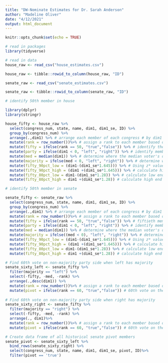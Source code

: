 ```yaml
---
title: "DW-Nominate Estimates for Dr. Sarah Anderson"
author: "Madeline Oliver"
date: "4/12/2021"
output: html_document
---
```


```r
knitr::opts_chunk$set(echo = TRUE)
```


```r
# read in packages
library(tidyverse)

# read in data
house_raw <- read_csv("house_estimates.csv")

house_raw <- tibble::rowid_to_column(house_raw, "ID")

senate_raw <- read_csv("senate_estimates.csv")

senate_raw <- tibble::rowid_to_column(senate_raw, "ID")
```

```r
# identify 50th member in house

library(dplyr)
library(stringr)

house_fifty <- house_raw %>%
  select(congress_num, state, name, dim1, dim1_se, ID) %>%
  group_by(congress_num) %>%
  arrange(.,dim1) %>% # arrange each member of each congress # by dim1 score from -1 to 1
  mutate(rank = row_number())%>% # assign a rank to each member based on their dim1 score
  mutate(fifty = ifelse(rank == 50, "true","false")) %>% # identify the fiftieth member as "true"
  mutate(party = ifelse(dim1 < 0, "left", "right")) %>% # identify members with dim1 scores below 0 as "left" and above 0 as "right"
  mutate(med = median(dim1)) %>% # determine where the median voter's dim1 score is in each congress
  mutate(majority = ifelse(med < 0, "left", "right")) %>% # determine whether left or right is in majority for each congress based on median voter's dim1 score
  mutate(fifty_90pct_low = (dim1-(dim1_se*1.645))) %>% # Using z* value from standard normal distribution
  mutate(fifty_90pct_high = (dim1 +(dim1_se*1.645))) %>% # calculate high end of 90% confidence interval
  mutate(fifty_80pct_low = dim1-(dim1_se*1.28)) %>% # calculate low end of 80% confidence interval
  mutate(fifty_80pct_high = dim1 +(dim1_se*1.28)) # calculate high end of 80% confidence interval

# identify 50th member in senate

senate_fifty <- senate_raw %>%
  select(congress_num, state, name, dim1, dim1_se, ID) %>%
  group_by(congress_num) %>%
  arrange(.,dim1) %>% # arrange each member of each congress # by dim1 score from -1 to 1
  mutate(rank = row_number())%>% # assign a rank to each member based on their dim1 score
  mutate(fifty = ifelse(rank == 50, "true","false")) %>% # fiftieth member is "true"
  mutate(party = ifelse(dim1 < 0, "left", "right")) %>% # identify members with dim1 scores below 0 as "left" and above 0 as "right"
  mutate(med = median(dim1)) %>% # determine where the median voter's dim1 score is in each congress
  mutate(majority = ifelse((med < 0), "left", "right")) %>% # determine whether left or right is in majority for each congress based on median voter's dim1 score
  mutate(fifty_90pct_low = (dim1-(dim1_se*1.645))) %>% # Using z* value from standard normal distribution
  mutate(fifty_90pct_high = (dim1 +(dim1_se*1.645))) %>% # calculate high end of 90% confidence interval
  mutate(fifty_80pct_low = dim1-(dim1_se*1.28)) %>% # calculate low end of 80% confidence interval
  mutate(fifty_80pct_high = dim1 +(dim1_se*1.28)) # calculate high end of 80% confidence interval

# Find 60th vote on non-majority party side when left has majority
senate_sixty_left <- senate_fifty %>%
  filter(majority == "left") %>%
  select(-fifty, -med, -rank) %>%
  arrange(.,desc(dim1)) %>%
  mutate(rank = row_number())%>% # assign a rank to each member based on their dim1 score where the member closest to 1 = 1
  mutate(pivot = ifelse(rank == 60, "true","false")) # 60th vote on the non-majority side is "true")
  
# Find 60th vote on non-majority party side when right has majority
senate_sixty_right <- senate_fifty %>%
  filter(majority == "right") %>%
  select(-fifty, -med, -rank) %>%
  arrange(., dim1)%>%
  mutate(rank = row_number())%>% # assign a rank to each member based on their dim1 score where the member closest to -1 =1
  mutate(pivot = ifelse(rank == 60, "true","false")) # 60th vote on the non-majority side is "true")

# Create data frame of all historical senate pivot members 
senate_pivot <- senate_sixty_left %>% 
  bind_rows(senate_sixty_right) %>%
  select(congress_num, state, name, dim1, dim1_se, pivot, ID)%>%
  filter(pivot == 'true') 
  
```

